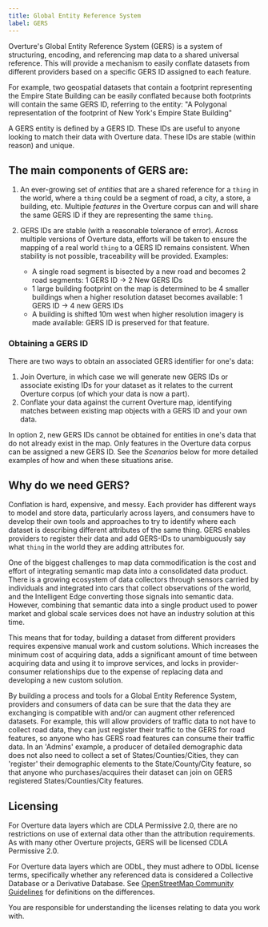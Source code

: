 ```yaml
---
title: Global Entity Reference System
label: GERS
---
```


Overture's Global Entity Reference System (GERS) is a system of structuring, encoding, and referencing map data to a shared universal reference. This will provide a mechanism to easily conflate datasets from different providers based on a specific GERS ID assigned to each feature.

For example, two geospatial datasets that contain a footprint representing the Empire State Building can be easily conflated because both footprints will contain the same GERS ID, referring to the entity: "A Polygonal representation of the footprint of New York's Empire State Building"

A GERS entity is defined by a GERS ID. These IDs are useful to anyone looking to match their data with Overture data. These IDs are stable (within reason) and unique.

## The main components of GERS are:

1. An ever-growing set of _entities_ that are a shared reference for a `thing` in the world, where a `thing` could be a segment of road, a city, a store, a building, etc. Multiple _features_ in the Overture corpus can and will share the same GERS ID if they are representing the same `thing`.

2.  GERS IDs are stable (with a reasonable tolerance of error). Across multiple versions of Overture data, efforts will be taken to ensure the mapping of a real world `thing` to a GERS ID remains consistent. When stability is not possible, traceability will be provided. Examples:
    - A single road segment is bisected by a new road and becomes 2 road segments: 1 GERS ID → 2 New GERS IDs
    - 1 large building footprint on the map is determined to be 4 smaller buildings when a higher resolution dataset becomes available: 1 GERS ID → 4 new GERS IDs
    - A building is shifted 10m west when higher resolution imagery is made available: GERS ID is preserved for that feature.

### Obtaining a GERS ID
There are two ways to obtain an associated GERS identifier for one's data:

1. Join Overture, in which case we will generate new GERS IDs or associate existing IDs for your dataset as it relates to the current Overture corpus (of which your data is now a part).
2. Conflate your data against the current Overture map, identifying matches between existing map objects with a GERS ID and your own data.

In option 2, new GERS IDs cannot be obtained for entities in one's data that do not already exist in the map. Only features in the Overture data corpus can be assigned a new GERS ID. See the
_Scenarios_ below for more detailed examples of how and when these situations arise.


## Why do we need GERS?

Conflation is hard, expensive, and messy. Each provider has different ways to model and store data, particularly across layers, and consumers have to develop their own tools and approaches to try to identify where each dataset is describing different attributes of the same thing. GERS enables providers to register their data and add GERS-IDs to unambiguously say what `thing` in the world they are adding attributes for.

One of the biggest challenges to map data commodification is the cost and effort of integrating semantic map data into a consolidated data product. There is a growing ecosystem of data collectors through sensors carried by individuals and integrated into cars that collect observations of the world, and the Intelligent Edge converting those signals into semantic data. However, combining that semantic data into a single product used to power market and global scale services does not have an industry solution at this time.

This means that for today, building a dataset from different providers requires expensive manual work and custom solutions. Which increases the minimum cost of acquiring data, adds a significant amount of time between acquiring data and using it to improve services, and locks in provider-consumer relationships due to the expense of replacing data and developing a new custom solution.

By building a process and tools for a Global Entity Reference System, providers and consumers of data can be sure that the data they are exchanging is compatible with and/or can augment other referenced datasets. For example, this will allow providers of traffic data to not have to collect road data, they can just register their traffic to the GERS for road features, so anyone who has GERS road features can consume their traffic data. In an 'Admins' example, a producer of detailed demographic data does not also need to collect a set of States/Counties/Cities, they can 'register' their demographic elements to the State/County/City feature, so that anyone who purchases/acquires their dataset can join on GERS registered States/Counties/City features.


## Licensing
For Overture data layers which are CDLA Permissive 2.0, there are no restrictions on use of external data other than the attribution requirements.  As with many other Overture projects, GERS will be licensed CDLA Permissive 2.0.

For Overture data layers which are ODbL, they must adhere to ODbL license terms, specifically whether any referenced data is considered a Collective Database or a Derivative Database. See
[OpenStreetMap Community Guidelines](https://wiki.osmfoundation.org/wiki/Licence/Community_Guidelines/Collective_Database_Guideline_Guideline) for definitions on the differences.

You are responsible for understanding the licenses relating to data you work with.
